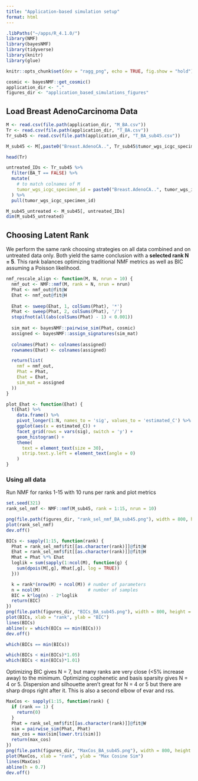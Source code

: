 ```yaml
---
title: "Application-based simulation setup"
format: html
---
```


```r
.libPaths("~/apps/R_4.1.0/")
library(NMF)
library(bayesNMF)
library(tidyverse)
library(knitr)
library(glue)

knitr::opts_chunk$set(dev = "ragg_png", echo = TRUE, fig.show = "hold")

cosmic <- bayesNMF::get_cosmic()
application_dir <- "."
figures_dir <- "application_based_simulations_figures"
```

## Load Breast AdenoCarcinoma Data

```r
M <- read.csv(file.path(application_dir, "M_BA.csv"))
Tr <- read.csv(file.path(application_dir, "T_BA.csv"))
Tr_sub45 <- read.csv(file.path(application_dir, "T_BA_sub45.csv"))

M_sub45 <- M[,paste0("Breast.AdenoCA..", Tr_sub45$tumor_wgs_icgc_specimen_id)]

head(Tr)
```

```r
untreated_IDs <- Tr_sub45 %>% 
  filter(BA_T == FALSE) %>%
  mutate(
    # to match colnames of M
    tumor_wgs_icgc_specimen_id = paste0("Breast.AdenoCA..", tumor_wgs_icgc_specimen_id) 
  ) %>%
  pull(tumor_wgs_icgc_specimen_id)

M_sub45_untreated <- M_sub45[, untreated_IDs]
dim(M_sub45_untreated)
```

## Choosing Latent Rank

We perform the same rank choosing strategies on all data combined and on untreated data only. Both yield the same conclusion with a **selected rank N = 5**. This rank balances optimizing traditional NMF metrics as well as BIC assuming a Poisson likelihood.

```r
nmf_rescale_align <- function(M, N, nrun = 10) {
  nmf_out <- NMF::nmf(M, rank = N, nrun = nrun)
  Phat <- nmf_out@fit@W
  Ehat <- nmf_out@fit@H
  
  Ehat <- sweep(Ehat, 1, colSums(Phat), '*')
  Phat <- sweep(Phat, 2, colSums(Phat), '/')
  stopifnot(all(abs(colSums(Phat) - 1) < 0.001))
  
  sim_mat <- bayesNMF::pairwise_sim(Phat, cosmic)
  assigned <- bayesNMF::assign_signatures(sim_mat)
  
  colnames(Phat) <- colnames(assigned)
  rownames(Ehat) <- colnames(assigned)

  return(list(
    nmf = nmf_out,
    Phat = Phat,
    Ehat = Ehat,
    sim_mat = assigned
  ))
}

plot_Ehat <- function(Ehat) {
  t(Ehat) %>% 
    data.frame() %>%
    pivot_longer(1:N, names_to = 'sig', values_to = 'estimated_C') %>%
    ggplot(aes(x = estimated_C)) +
    facet_grid(rows = vars(sig), switch = 'y') +
    geom_histogram() +
    theme(
      text = element_text(size = 30),
      strip.text.y.left = element_text(angle = 0)
    )
}
```

### Using all data

Run NMF for ranks 1-15 with 10 runs per rank and plot metrics

```r
set.seed(321)
rank_sel_nmf <- NMF::nmf(M_sub45, rank = 1:15, nrun = 10)

png(file.path(figures_dir, "rank_sel_nmf_BA_sub45.png"), width = 800, height = 600)
plot(rank_sel_nmf)
dev.off()

BICs <- sapply(1:15, function(rank) {
  Phat = rank_sel_nmf$fit[[as.character(rank)]]@fit@W
  Ehat = rank_sel_nmf$fit[[as.character(rank)]]@fit@H
  Mhat = Phat %*% Ehat
  loglik = sum(sapply(1:ncol(M), function(g) {
    sum(dpois(M[,g], Mhat[,g], log = TRUE))
  }))

  k = rank*(nrow(M) + ncol(M)) # number of parameters 
  n = ncol(M)                  # number of samples
  BIC = k*log(n) - 2*loglik
  return(BIC)
})
png(file.path(figures_dir, "BICs_BA_sub45.png"), width = 800, height = 600)
plot(BICs, xlab = "rank", ylab = "BIC")
lines(BICs)
abline(v = which(BICs == min(BICs)))
dev.off()

which(BICs == min(BICs))

which(BICs < min(BICs)*1.05)
which(BICs < min(BICs)*1.01)
```

Optimizing BIC gives N = 7, but many ranks are very close (\<5% increase away) to the minimum. Optimizing cophenetic and basis sparsity gives N = 4 or 5. Dispersion and silhouette aren't great for N = 4 or 5 but there are sharp drops right after it. This is also a second elbow of evar and rss.

```r
MaxCos <- sapply(1:15, function(rank) {
  if (rank == 1) {
    return(0)
  }
  Phat = rank_sel_nmf$fit[[as.character(rank)]]@fit@W
  sim = pairwise_sim(Phat, Phat)
  max_cos = max(sim[lower.tri(sim)])
  return(max_cos)
})
png(file.path(figures_dir, "MaxCos_BA_sub45.png"), width = 800, height = 600)
plot(MaxCos, xlab = "rank", ylab = "Max Cosine Sim")
lines(MaxCos)
abline(h = 0.7)
dev.off()
```
